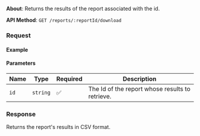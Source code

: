 

**About**: Returns the results of the report associated with the id.

**API Method**: `GET /reports/:reportId/download`

### Request

#### Example
<ReportsDownload />

#### Parameters

| Name | Type     | Required | Description                        |
|------|----------|----------|------------------------------------|
| `id` | `string` | ✅       | The Id of the report whose results to retrieve.  |

### Response
Returns the report's results in CSV format.
